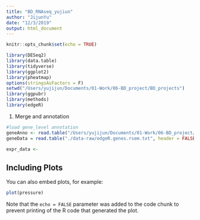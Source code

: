 ```yaml
---
title: "BD_RNAseq_yujiun"
author: "JijunYu"
date: "12/3/2019"
output: html_document
---
```


```r
knitr::opts_chunk$set(echo = TRUE)
```

```r
library(DESeq2)
library(data.table)
library(tidyverse)
library(ggplot2)
library(pheatmap)
options(stringsAsFactors = F)
setwd("/Users/yujijun/Documents/01-Work/06-BD_project/BD_projects")
library(ggpubr)
library(methods)
library(edgeR)
```

1. Merge and annotation 
```r
#load gene_level annotation 
geneAnno <- read.table("/Users/yujijun/Documents/01-Work/06-BD_project/BD_projects/data-raw/Gencode.v27.annotation.genes.csv", header = T, sep = ",")
geneData = read.table("./data-raw/edgeR.genes.rsem.txt", header = FALSE, sep = "\t", row.names = 1)

expr_data <- 
```

## Including Plots

You can also embed plots, for example:

```r
plot(pressure)
```

Note that the `echo = FALSE` parameter was added to the code chunk to prevent printing of the R code that generated the plot.
